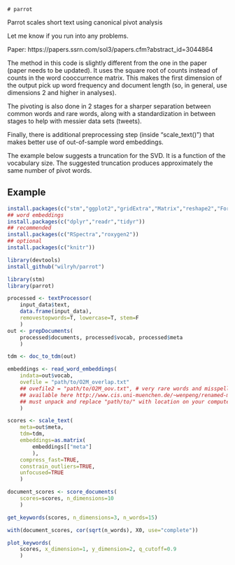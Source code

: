 	# parrot

Parrot scales short text using canonical pivot analysis

Let me know if you run into any problems.

Paper: https://papers.ssrn.com/sol3/papers.cfm?abstract_id=3044864

The method in this code is slightly different from the one in the paper (paper needs to be updated). It uses the square root of counts instead of counts in the word cooccurrence matrix. This makes the first dimension of the output pick up word frequency and document length (so, in general, use dimensions 2 and higher in analyses).

The pivoting is also done in 2 stages for a sharper separation between common words and rare words, along with a standardization in between stages to help with messier data sets (tweets).

Finally, there is additional preprocessing step (inside "scale_text()") that makes better use of out-of-sample word embeddings.

The example below suggests a truncation for the SVD. It is a function of the vocabulary size. The suggested truncation produces approximately the same number of pivot words.

## Example



```r

install.packages(c("stm","ggplot2","gridExtra","Matrix","reshape2","ForeCA","devtools"))
## word embeddings
install.packages(c("dplyr","readr","tidyr"))
## recommended
install.packages(c("RSpectra","roxygen2"))
## optional
install.packages(c("knitr"))

library(devtools)
install_github("wilryh/parrot")

library(stm)
library(parrot)

processed <- textProcessor(
    input_data$text,
    data.frame(input_data),
    removestopwords=T, lowercase=T, stem=F
    )
out <- prepDocuments(
    processed$documents, processed$vocab, processed$meta
    )

tdm <- doc_to_tdm(out)

embeddings <- read_word_embeddings(
    indata=out$vocab,
    ovefile = "path/to/O2M_overlap.txt"
    ## ovefile2 = "path/to/O2M_oov.txt", # very rare words and misspellings
    ## available here http://www.cis.uni-muenchen.de/~wenpeng/renamed-meta-emb.tar.gz
    ## must unpack and replace "path/to/" with location on your computer
    )

scores <- scale_text(
    meta=out$meta,
    tdm=tdm,
    embeddings=as.matrix(
        embeddings[["meta"]
        ),
    compress_fast=TRUE,
    constrain_outliers=TRUE,
    unfocused=TRUE
    )

document_scores <- score_documents(
    scores=scores, n_dimensions=10
    )

get_keywords(scores, n_dimensions=3, n_words=15)

with(document_scores, cor(sqrt(n_words), X0, use="complete"))

plot_keywords(
    scores, x_dimension=1, y_dimension=2, q_cutoff=0.9
    )
```
